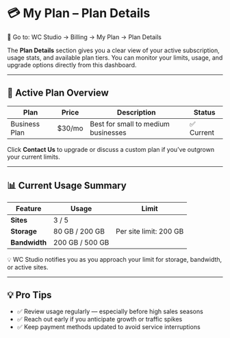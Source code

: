# 💳 My Plan – Plan Details

📍 Go to: WC Studio → Billing → My Plan → Plan Details

The **Plan Details** section gives you a clear view of your active subscription, usage stats, and available plan tiers. You can monitor your limits, usage, and upgrade options directly from this dashboard.

---

## 🧾 Active Plan Overview

| Plan           | Price   | Description                        | Status      |
|----------------|---------|------------------------------------|-------------|
| Business Plan  | $30/mo  | Best for small to medium businesses| ✅ Current   |

Click **Contact Us** to upgrade or discuss a custom plan if you’ve outgrown your current limits.

---

## 📊 Current Usage Summary

| Feature        | Usage     | Limit        |
|----------------|-----------|--------------|
| **Sites**      | 3 / 5     |              |
| **Storage**    | 80 GB / 200 GB | Per site limit: 200 GB |
| **Bandwidth**  | 200 GB / 500 GB |              |

💡 WC Studio notifies you as you approach your limit for storage, bandwidth, or active sites.

---

## 💡 Pro Tips

- ✅ Review usage regularly — especially before high sales seasons
- ✅ Reach out early if you anticipate growth or traffic spikes
- ✅ Keep payment methods updated to avoid service interruptions